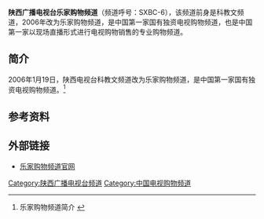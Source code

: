 {{TV channel|[[陕西广播电视台|陕西广播电视台]]}}
{{頻道資訊
| 頻道名稱         = 陕西广播电视台乐家购物频道
| 頻道圖片檔案     = 
| 頻道圖片尺寸     = 150px
| 頻道圖片名稱     = 
| 頻道圖片2        = 
| 所屬國家或地區   = {{CHNML}}
| 總部所在         = {{CHN}}[[陕西省|陕西省]][[西安市|西安市]]
| 播放地區         = {{CHN}}[[陕西省|陕西省]]
| 開播日期         = 
| 頻道語言         = [[普通话|普通话]]
| 頻道類別         = [[购物|购物]]
| 視頻格式         = [[標準畫質電視|SDTV]] ([[576i|576i]] [[縱橫比_(圖像)|4:3]])
| 擁有者           = [[陕西广播电视台|陕西广播电视台]]
| 頻道官方網站     = http://www.sxtv6.com/
| 數位有線電視供應商01 = 陕西广电网络
| 數位有線電視頻道數01 = 23频道
| 寬頻電視供應商01 = [[中国电信|中国电信]][[iTV|iTV]]（限陕西地区）
| 寬頻電視頻道數01 = 18频道
| 線上收看網站01   = 在线收看
| 線上收看網址01   = [http://live.snrtv.com/6 陕西乐家购物频道直播页]
}}

'''陕西广播电视台乐家购物频道'''（频道呼号：SXBC-6），该频道前身是科教文频道，2006年改为乐家购物频道，是中国第一家国有独资电视购物频道，也是中国第一家以现场直播形式进行电视购物销售的专业购物频道。
== 简介 ==
2006年1月19日，陕西电视台科教文频道改为乐家购物频道，是中国第一家国有独资电视购物频道。<ref>乐家购物频道简介 {{cite web |url=http://www.sxtv6.com/about.asp |title=存档副本 |accessdate=2014-12-20 |deadurl=yes |archiveurl=https://web.archive.org/web/20150203022425/http://www.sxtv6.com/about.asp |archivedate=2015-02-03 }}</ref>

== 参考资料 ==
{{reflist}}

== 外部链接 ==
*[http://www.sxtv6.com/index.html 乐家购物频道官网] {{Wayback|url=http://www.sxtv6.com/index.html |date=20150223015934 }}

{{陕西广播电视台}}

[[Category:陕西广播电视台频道|Category:陕西广播电视台频道]]
[[Category:中国电视购物频道|Category:中国电视购物频道]]